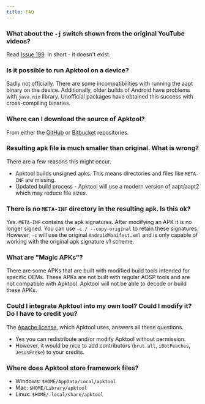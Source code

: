 ```yaml
---
title: FAQ
---
```


### What about the `-j` switch shown from the original YouTube videos?

Read [Issue 199](https://github.com/iBotPeaches/Apktool/issues/199). In short - it doesn't exist.

### Is it possible to run Apktool on a device?

Sadly not officially. There are some incompatibilities with running the aapt binary on the device.
Additionally, older builds of Android have problems with `java.nio` library. Unofficial packages have obtained this
success with cross-compiling binaries.

### Where can I download the source of Apktool?

From either the [GitHub](https://github.com/iBotPeaches/Apktool) or [Bitbucket](https://bitbucket.org/iBotPeaches/apktool/overview) repositories.

### Resulting apk file is much smaller than original. What is wrong?

There are a few reasons this might occur.

- Apktool builds unsigned apks. This means directories and files like `META-INF` are missing.
- Updated build process - Apktool will use a modern version of aapt/aapt2 which may reduce file sizes.

### There is no `META-INF` directory in the resulting apk. Is this ok?

Yes. `META-INF` contains the apk signatures. After modifying an APK it is no longer signed.
You can use `-c / --copy-original` to retain these signatures. However, `-c` will use the original `AndroidManifest.xml`
and is only capable of working with the original apk signature v1 scheme.

### What are "Magic APKs"?

There are some APKs that are built with modified build tools intended for specific OEMs. These APKs are not built with
regular AOSP tools and are not compatible with Apktool. Apktool will not be able to decode or build these APKs.

### Could I integrate Apktool into my own tool? Could I modify it? Do I have to credit you?

The [Apache license](https://github.com/iBotPeaches/Apktool/blob/master/LICENSE.md), which Apktool uses, answers all these questions.

- Yes you can redistribute and/or modify Apktool without permission.
- However, it would be nice to add contributors (`brut.all`, `iBotPeaches`, `JesusFreke`) to your credits.

### Where does Apktool store framework files?

- Windows: `$HOME/AppData/Local/apktool`
- Mac: `$HOME/Library/apktool`
- Linux: `$HOME/.local/share/apktool`

